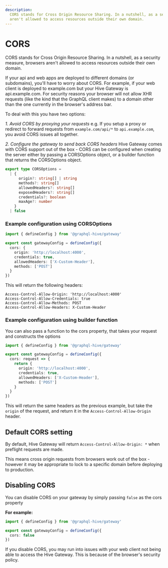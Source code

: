 ```yaml
---
description:
  CORS stands for Cross Origin Resource Sharing. In a nutshell, as a security measure, browsers
  aren't allowed to access resources outside their own domain.
---
```



# CORS

CORS stands for Cross Origin Resource Sharing. In a nutshell, as a security measure, browsers aren't
allowed to access resources outside their own domain.

If your api and web apps are deployed to different domains (or subdomains), you'll have to worry
about CORS. For example, if your web client is deployed to example.com but your Hive Gateway is
api.example.com. For security reasons your browser will not allow XHR requests (like the kind that
the GraphQL client makes) to a domain other than the one currently in the browser's address bar.

To deal with this you have two options:

_1. Avoid CORS by proxying your requests_ e.g. If you setup a proxy or redirect to forward requests
from `example.com/api/*` to `api.example.com`, you avoid CORS issues all together.

_2. Configure the gateway to send back CORS headers_ Hive Gateway comes with CORS support out of the
box - CORS can be configured when creating the server either by passing a CORSOptions object, or a
builder function that returns the CORSOptions object.

```ts
export type CORSOptions =
  | {
      origin?: string[] | string
      methods?: string[]
      allowedHeaders?: string[]
      exposedHeaders?: string[]
      credentials?: boolean
      maxAge?: number
    }
  | false
```

### Example configuration using CORSOptions

```ts filename="gateway.config.ts"
import { defineConfig } from '@graphql-hive/gateway'

export const gatewayConfig = defineConfig({
  cors: {
    origin: 'http://localhost:4000',
    credentials: true,
    allowedHeaders: ['X-Custom-Header'],
    methods: ['POST']
  }
})
```

This will return the following headers:

```
Access-Control-Allow-Origin: 'http://localhost:4000'
Access-Control-Allow-Credentials: true
Access-Control-Allow-Methods: POST
Access-Control-Allow-Headers: X-Custom-Header
```

### Example configuration using builder function

You can also pass a function to the cors property, that takes your request and constructs the
options

```ts filename="gateway.config.ts"
import { defineConfig } from '@graphql-hive/gateway'

export const gatewayConfig = defineConfig({
  cors: request => {
    return {
      origin: 'http://localhost:4000',
      credentials: true,
      allowedHeaders: ['X-Custom-Header'],
      methods: ['POST']
    }
  }
})
```

This will return the same headers as the previous example, but take the `origin` of the request, and
return it in the `Access-Control-Allow-Origin` header.

## Default CORS setting

By default, Hive Gateway will return `Access-Control-Allow-Origin: *` when preflight requests are
made.

This means cross origin requests from browsers work out of the box - however it may be appropriate
to lock to a specific domain before deploying to production.

## Disabling CORS

You can disable CORS on your gateway by simply passing `false` as the cors property

**For example:**

```ts filename="gateway.config.ts"
import { defineConfig } from '@graphql-hive/gateway'

export const gatewayConfig = defineConfig({
  cors: false
})
```

<Callout>
  If you disable CORS, you may run into issues with your web client not being able to access the
  Hive Gateway. This is because of the browser's security policy.
</Callout>
